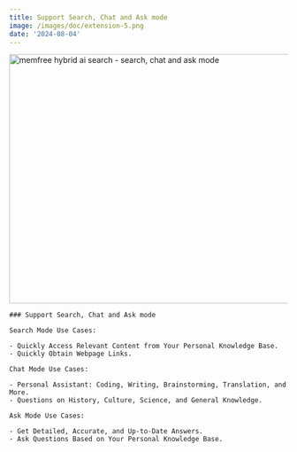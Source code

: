 ```yaml
---
title: Support Search, Chat and Ask mode
image: /images/doc/extension-5.png
date: '2024-08-04'
---
```


<Image
    src="/images/changelog/search-mode.webp"
    width="800"
    height="450"
    alt="memfree hybrid ai search - search, chat and ask mode"
/>

<Card className="py-10 my-10" href="/">

    ### Support Search, Chat and Ask mode

    Search Mode Use Cases:

    - Quickly Access Relevant Content from Your Personal Knowledge Base.
    - Quickly Obtain Webpage Links.

    Chat Mode Use Cases:

    - Personal Assistant: Coding, Writing, Brainstorming, Translation, and More.
    - Questions on History, Culture, Science, and General Knowledge.

    Ask Mode Use Cases:

    - Get Detailed, Accurate, and Up-to-Date Answers.
    - Ask Questions Based on Your Personal Knowledge Base.

</Card>
